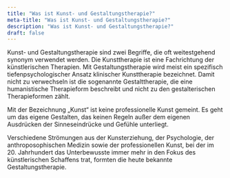 ```yaml
---
title: "Was ist Kunst- und Gestaltungstherapie?"
meta-title: "Was ist Kunst- und Gestaltungstherapie?"
description: "Was ist Kunst- und Gestaltungstherapie?"
draft: false
---
```


Kunst- und Gestaltungstherapie sind zwei Begriffe, die oft weitestgehend synonym verwendet werden. Die Kunsttherapie ist eine Fachrichtung der künstlerischen Therapien. Mit Gestaltungstherapie wird meist ein spezifisch tiefenpsychologischer Ansatz klinischer Kunsttherapie bezeichnet. Damit nicht zu verwechseln ist die sogenannte Gestalttherapie, die eine humanistische Therapieform beschreibt und nicht zu den gestalterischen Therapieformen zählt.

Mit der Bezeichnung „Kunst“ ist keine professionelle Kunst gemeint. Es geht um das eigene Gestalten, das keinen Regeln außer dem eigenen Ausdrücken der Sinneseindrücke und Gefühle unterliegt.

Verschiedene Strömungen aus der Kunsterziehung, der Psychologie, der anthroposophischen Medizin sowie der professionellen Kunst, bei der im 20. Jahrhundert das Unterbewusste immer mehr in den Fokus des künstlerischen Schaffens trat, formten die heute bekannte Gestaltungstherapie.
